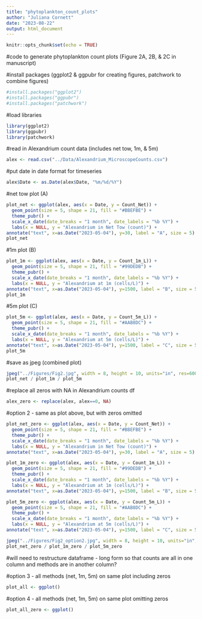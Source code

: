 ```yaml
---
title: "phytoplankton_count_plots"
author: "Juliana Cornett"
date: "2023-08-22"
output: html_document
---
```


```r
knitr::opts_chunk$set(echo = TRUE)
```

#code to generate phytoplankton count plots (Figure 2A, 2B, & 2C in manuscript)

#install packages (ggplot2 & ggpubr for creating figures, patchwork to combine figures)

```r
#install.packages("ggplot2")
#install.packages("ggpubr")
#install.packages("patchwork")
```

#load libraries

```r
library(ggplot2)
library(ggpubr)
library(patchwork)
```

#read in Alexandrium count data (includes net tow, 1m, & 5m)

```r
alex <- read.csv("../Data/Alexandrium_MicroscopeCounts.csv")
```

#put date in date format for timeseries

```r
alex$Date <- as.Date(alex$Date, "%m/%d/%Y")
```

#net tow plot (A)

```r
plot_net <- ggplot(alex, aes(x = Date, y = Count_Net)) +
  geom_point(size = 5, shape = 21, fill = "#BBEFBE") +
  theme_pubr() +
  scale_x_date(date_breaks = "1 month", date_labels = "%b %Y") +
  labs(x = NULL, y = "Alexandrium in Net Tow (count)") +
annotate("text", x=as.Date("2023-05-04"), y=30, label = "A", size = 5) 
plot_net
```

#1m plot (B)

```r
plot_1m <- ggplot(alex, aes(x = Date, y = Count_1m_L)) +
  geom_point(size = 5, shape = 21, fill = "#99DEDB") +
  theme_pubr() +
  scale_x_date(date_breaks = "1 month", date_labels = "%b %Y") +
  labs(x = NULL, y = "Alexandrium at 1m (cells/L)") +
annotate("text", x=as.Date("2023-05-04"), y=1500, label = "B", size = 5) 
plot_1m
```

#5m plot (C)

```r
plot_5m <- ggplot(alex, aes(x = Date, y = Count_5m_L)) +
  geom_point(size = 5, shape = 21, fill = "#AAB8DC") +
  theme_pubr() +
  scale_x_date(date_breaks = "1 month", date_labels = "%b %Y") +
  labs(x = NULL, y = "Alexandrium at 5m (cells/L)") +
annotate("text", x=as.Date("2023-05-04"), y=1500, label = "C", size = 5) 
plot_5m
```

#save as jpeg (combined plot)

```r
jpeg("../Figures/Fig2.jpg", width = 8, height = 10, units="in", res=600)
plot_net / plot_1m / plot_5m 
```

#replace all zeros with NA in Alexandrium counts df

```r
alex_zero <- replace(alex, alex==0, NA)
```

#option 2 - same as plot above, but with zeros omitted 

```r
plot_net_zero <- ggplot(alex, aes(x = Date, y = Count_Net)) +
  geom_point(size = 5, shape = 21, fill = "#BBEFBE") +
  theme_pubr() +
  scale_x_date(date_breaks = "1 month", date_labels = "%b %Y") +
  labs(x = NULL, y = "Alexandrium in Net Tow (count)") +
annotate("text", x=as.Date("2023-05-04"), y=30, label = "A", size = 5) 

plot_1m_zero <- ggplot(alex, aes(x = Date, y = Count_1m_L)) +
  geom_point(size = 5, shape = 21, fill = "#99DEDB") +
  theme_pubr() +
  scale_x_date(date_breaks = "1 month", date_labels = "%b %Y") +
  labs(x = NULL, y = "Alexandrium at 1m (cells/L)") +
annotate("text", x=as.Date("2023-05-04"), y=1500, label = "B", size = 5) 

plot_5m_zero <- ggplot(alex, aes(x = Date, y = Count_5m_L)) +
  geom_point(size = 5, shape = 21, fill = "#AAB8DC") +
  theme_pubr() +
  scale_x_date(date_breaks = "1 month", date_labels = "%b %Y") +
  labs(x = NULL, y = "Alexandrium at 5m (cells/L)") +
annotate("text", x=as.Date("2023-05-04"), y=1500, label = "C", size = 5) 

jpeg("../Figures/Fig2_option2.jpg", width = 8, height = 10, units="in", res=600)
plot_net_zero / plot_1m_zero / plot_5m_zero
```

#will need to restructure dataframe - long form so that counts are all in one column and methods are in another column?

#option 3 - all methods (net, 1m, 5m) on same plot including zeros

```r
plot_all <- ggplot()
```

#option 4 - all methods (net, 1m, 5m) on same plot omitting zeros

```r
plot_all_zero <- ggplot()
```
